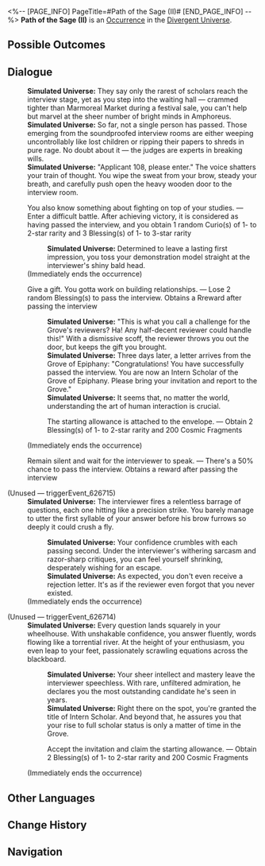 <%-- [PAGE_INFO]
PageTitle=#Path of the Sage (II)#
[END_PAGE_INFO] --%>
{{Stub}}
{{Simulated Universe Event Infobox
|id            = 26701-1
|title         = 
|image         = <!--TBA: SpriteOutput/Rogue/RandomEvent/PicRogueEvent_36.png-->
|domains_su    = 
|domains_swarm = 
|domains_gng   = 
|domains_du    = Unknown
|domains_und   = 
|requirements  = 
|prev          = 
|next          = 
|characters    = 
|factions      = 
|order         = 
|order_du      = 155
}}
'''Path of the Sage (II)''' is an [[Divergent Universe/Occurrence|Occurrence]] in the [[Divergent Universe]].

==Possible Outcomes==
{{Possible Outcomes
|choice_1 = You also know something about fighting on top of your studies.
|result_1 = Enter a difficult battle. After achieving victory, it is considered as having passed the interview, and you obtain 1 random Curio(s) of 1- to 2-star rarity and 3 Blessing(s) of 1- to 3-star rarity

|choice_2 = Give a gift. You gotta work on building relationships.

|choice_2_1 = The starting allowance is attached to the envelope.
|result_2_1 = Obtain 2 Blessing(s) of 1- to 2-star rarity and 200 Cosmic Fragments

|choice_3 = Remain silent and wait for the interviewer to speak.
|result_3 = There's a 50% chance to pass the interview. Obtains a reward after passing the interview
}}
<!--
==Gameplay Notes==
* 
-->
==Dialogue==
{{Dialogue Start}}
:'''Simulated Universe:''' They say only the rarest of scholars reach the interview stage, yet as you step into the waiting hall &mdash; crammed tighter than Marmoreal Market during a festival sale, you can't help but marvel at the sheer number of bright minds in Amphoreus.
:'''Simulated Universe:''' So far, not a single person has passed. Those emerging from the soundproofed interview rooms are either weeping uncontrollably like lost children or ripping their papers to shreds in pure rage. No doubt about it &mdash; the judges are experts in breaking wills.
:'''Simulated Universe:''' "Applicant 108, please enter." The voice shatters your train of thought. You wipe the sweat from your brow, steady your breath, and carefully push open the heavy wooden door to the interview room.
:{{DIcon|Star}} You also know something about fighting on top of your studies. &mdash; Enter a difficult battle. After achieving victory, it is considered as having passed the interview, and you obtain 1 random Curio(s) of 1- to 2-star rarity and 3 Blessing(s) of 1- to 3-star rarity
::'''Simulated Universe:''' Determined to leave a lasting first impression, you toss your demonstration model straight at the interviewer's shiny bald head.
:;(Immediately ends the occurrence)
:{{DIcon|Star}} Give a gift. You gotta work on building relationships. &mdash; Lose 2 random Blessing(s) to pass the interview. Obtains a Rreward after passing the interview
::'''Simulated Universe:''' "This is what you call a challenge for the Grove's reviewers? Ha! Any half-decent reviewer could handle this!" With a dismissive scoff, the reviewer throws you out the door, but keeps the gift you brought.
::'''Simulated Universe:''' Three days later, a letter arrives from the Grove of Epiphany: "Congratulations! You have successfully passed the interview. You are now an Intern Scholar of the Grove of Epiphany. Please bring your invitation and report to the Grove."
::'''Simulated Universe:''' It seems that, no matter the world, understanding the art of human interaction is crucial.
::{{DIcon|Star}} The starting allowance is attached to the envelope. &mdash; Obtain 2 Blessing(s) of 1- to 2-star rarity and 200 Cosmic Fragments
:;(Immediately ends the occurrence)
:{{DIcon|Star}} Remain silent and wait for the interviewer to speak. &mdash; There's a 50% chance to pass the interview. Obtains a reward after passing the interview

;(Unused &mdash; triggerEvent_626715)
:'''Simulated Universe:''' The interviewer fires a relentless barrage of questions, each one hitting like a precision strike. You barely manage to utter the first syllable of your answer before his brow furrows so deeply it could crush a fly.
::'''Simulated Universe:''' Your confidence crumbles with each passing second. Under the interviewer's withering sarcasm and razor-sharp critiques, you can feel yourself shrinking, desperately wishing for an escape.
::'''Simulated Universe:''' As expected, you don't even receive a rejection letter. It's as if the reviewer even forgot that you never existed.
:;(Immediately ends the occurrence)

;(Unused &mdash; triggerEvent_626714)
:'''Simulated Universe:''' Every question lands squarely in your wheelhouse. With unshakable confidence, you answer fluently, words flowing like a torrential river. At the height of your enthusiasm, you even leap to your feet, passionately scrawling equations across the blackboard.
::'''Simulated Universe:''' Your sheer intellect and mastery leave the interviewer speechless. With rare, unfiltered admiration, he declares you the most outstanding candidate he's seen in years.
::'''Simulated Universe:''' Right there on the spot, you're granted the title of Intern Scholar. And beyond that, he assures you that your rise to full scholar status is only a matter of time in the Grove.
::{{DIcon|Star}} Accept the invitation and claim the starting allowance. &mdash; Obtain 2 Blessing(s) of 1- to 2-star rarity and 200 Cosmic Fragments
:;(Immediately ends the occurrence)
{{Dialogue End}}

==Other Languages==
{{Other Languages
|en   = Path of the Sage (II)
|zhs  = 贤人之路（其二）
|zht  = 賢人之路（其二）
|ja   = {{Rubi|賢者|けんじゃ}}の{{Rubi|道|みち}}（その2）
|ko   = 현인의 길 (2)
|es   = El camino del sabio II
|fr   = La voie de la sagesse II
|ru   = Путь мудреца II
|th   = เส้นทางนักปราชญ์ 2
|vi   = Con Đường Hiền Giả 2
|de   = Weg des Weisen (Teil 2)
|id   = Jalan Orang Bijak 2
|pt   = Caminho do Sábio (II)
}}

==Change History==
{{Change History|3.3}}

==Navigation==
{{Occurrence Navbox}}